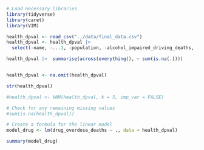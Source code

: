 ```r
# Load necessary libraries
library(tidyverse)
library(caret)
library(VIM)

health_dpval <- read_csv("../data/final_data.csv")
health_dpval <- health_dpval |> 
  select(-name, -...1, -population, -alcohol_impaired_driving_deaths, -homicides, -excessive_drinking) 

health_dpval |>  summarise(across(everything(), ~ sum(is.na(.))))


health_dpval <- na.omit(health_dpval)

str(health_dpval)
```

```r
#health_dpval <- kNN(health_dpval, k = 5, imp_var = FALSE)

# Check for any remaining missing values
#sum(is.na(health_dpval))
```



```r

# Create a formula for the linear model
model_drug <- lm(drug_overdose_deaths ~ ., data = health_dpval)

summary(model_drug)

```

